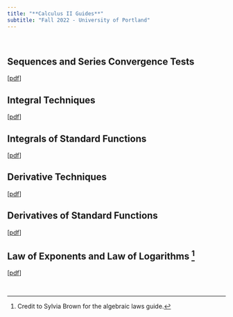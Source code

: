 ```yaml
---
title: "**Calculus II Guides**"
subtitle: "Fall 2022 - University of Portland"
---
```


<br>

## Sequences and Series Convergence Tests

[[pdf](guides/series-convergence-tests.pdf){target="_blank"}]

## Integral Techniques

[[pdf](guides/integral-techniques.pdf){target="_blank"}]

## Integrals of Standard Functions

[[pdf](guides/integrals-of-standard-functions.pdf){target="_blank"}]

## Derivative Techniques

[[pdf](guides/derivative-techniques.pdf){target="_blank"}]

## Derivatives of Standard Functions

[[pdf](guides/derivatives-of-standard-functions.pdf){target="_blank"}]

## Law of Exponents and Law of Logarithms ^[Credit to Sylvia Brown for the algebraic laws guide.]

[[pdf](guides/calculus-2-notes-sylvia-b.pdf){target="_blank"}]

<br>
